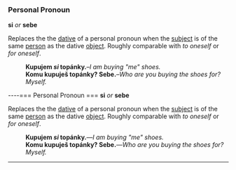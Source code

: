 === Personal Pronoun ===
'''si''' ''or'' '''sebe'''

Replaces the the [[dative]] of a personal pronoun when the [[subject]] is of the same [[person]] as the dative [[object]]. Roughly comparable with ''to oneself'' or ''for oneself''.
:'''Kupujem ''si'' topánky.'''&ndash;''I am buying "me" shoes.''
:'''Komu kupuješ topánky? Sebe.'''&ndash;''Who are you buying the shoes for? Myself.''
----=== Personal Pronoun ===
'''si''' ''or'' '''sebe'''

Replaces the the [[dative]] of a personal pronoun when the [[subject]] is of the same [[person]] as the dative [[object]]. Roughly comparable with ''to oneself'' or ''for oneself''.
:'''Kupujem ''si'' topánky.'''&mdash;''I am buying "me" shoes.''
:'''Komu kupuješ topánky? Sebe.'''&mdash;''Who are you buying the shoes for? Myself.''
----